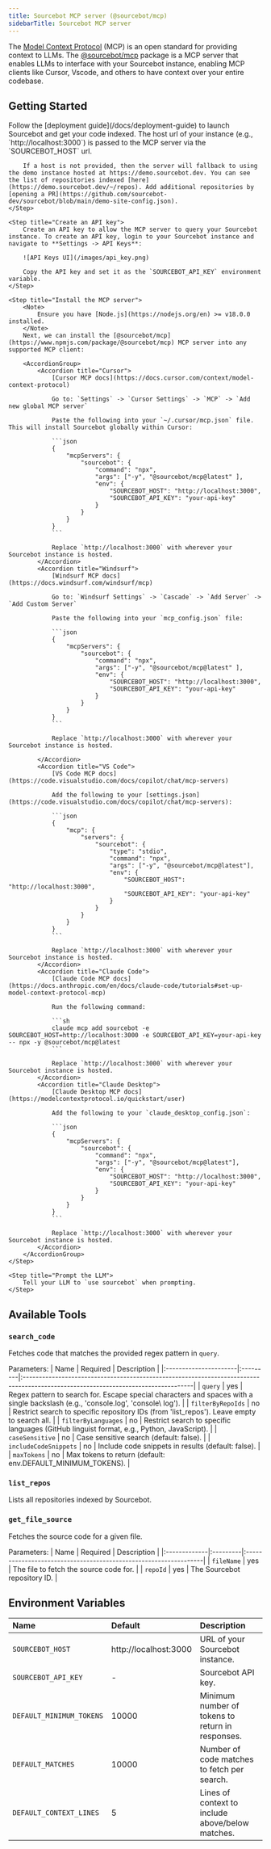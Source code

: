 ```yaml
---
title: Sourcebot MCP server (@sourcebot/mcp)
sidebarTitle: Sourcebot MCP server
---
```


The [Model Context Protocol](https://modelcontextprotocol.io/introduction) (MCP) is an open standard for providing context to LLMs. The [@sourcebot/mcp](https://www.npmjs.com/package/@sourcebot/mcp) package is a MCP server that enables LLMs to interface with your Sourcebot instance, enabling MCP clients like Cursor, Vscode, and others to have context over your entire codebase.

## Getting Started

<Steps>
    <Step title="Launch Sourcebot">
        Follow the [deployment guide](/docs/deployment-guide) to launch Sourcebot and get your code indexed. The host url of your instance (e.g., `http://localhost:3000`) is passed to the MCP server via the `SOURCEBOT_HOST` url.

        If a host is not provided, then the server will fallback to using the demo instance hosted at https://demo.sourcebot.dev. You can see the list of repositories indexed [here](https://demo.sourcebot.dev/~/repos). Add additional repositories by [opening a PR](https://github.com/sourcebot-dev/sourcebot/blob/main/demo-site-config.json).
    </Step>

    <Step title="Create an API key">
        Create an API key to allow the MCP server to query your Sourcebot instance. To create an API key, login to your Sourcebot instance and navigate to **Settings -> API Keys**:

        ![API Keys UI](/images/api_key.png)

        Copy the API key and set it as the `SOURCEBOT_API_KEY` environment variable.
    </Step>

    <Step title="Install the MCP server">
        <Note>
            Ensure you have [Node.js](https://nodejs.org/en) >= v18.0.0 installed.
        </Note>
        Next, we can install the [@sourcebot/mcp](https://www.npmjs.com/package/@sourcebot/mcp) MCP server into any supported MCP client:
        
        <AccordionGroup>
            <Accordion title="Cursor">
                [Cursor MCP docs](https://docs.cursor.com/context/model-context-protocol)

                Go to: `Settings` -> `Cursor Settings` -> `MCP` -> `Add new global MCP server`

                Paste the following into your `~/.cursor/mcp.json` file. This will install Sourcebot globally within Cursor:

                ```json
                {
                    "mcpServers": {
                        "sourcebot": {
                            "command": "npx",
                            "args": ["-y", "@sourcebot/mcp@latest" ],
                            "env": {
                                "SOURCEBOT_HOST": "http://localhost:3000",
                                "SOURCEBOT_API_KEY": "your-api-key"
                            }
                        }
                    }
                }
                ```

                Replace `http://localhost:3000` with wherever your Sourcebot instance is hosted.
            </Accordion>
            <Accordion title="Windsurf">
                [Windsurf MCP docs](https://docs.windsurf.com/windsurf/mcp)

                Go to: `Windsurf Settings` -> `Cascade` -> `Add Server` -> `Add Custom Server`

                Paste the following into your `mcp_config.json` file:

                ```json
                {
                    "mcpServers": {
                        "sourcebot": {
                            "command": "npx",
                            "args": ["-y", "@sourcebot/mcp@latest" ],
                            "env": {
                                "SOURCEBOT_HOST": "http://localhost:3000",
                                "SOURCEBOT_API_KEY": "your-api-key"
                            }
                        }
                    }
                }
                ```

                Replace `http://localhost:3000` with wherever your Sourcebot instance is hosted.

            </Accordion>
            <Accordion title="VS Code">
                [VS Code MCP docs](https://code.visualstudio.com/docs/copilot/chat/mcp-servers)

                Add the following to your [settings.json](https://code.visualstudio.com/docs/copilot/chat/mcp-servers):
                
                ```json
                {
                    "mcp": {
                        "servers": {
                            "sourcebot": {
                                "type": "stdio",
                                "command": "npx",
                                "args": ["-y", "@sourcebot/mcp@latest"],
                                "env": {
                                    "SOURCEBOT_HOST": "http://localhost:3000",
                                    "SOURCEBOT_API_KEY": "your-api-key"
                                }
                            }
                        }
                    }
                }
                ```

                Replace `http://localhost:3000` with wherever your Sourcebot instance is hosted.
            </Accordion>
            <Accordion title="Claude Code">
                [Claude Code MCP docs](https://docs.anthropic.com/en/docs/claude-code/tutorials#set-up-model-context-protocol-mcp)

                Run the following command:

                ```sh
                claude mcp add sourcebot -e SOURCEBOT_HOST=http://localhost:3000 -e SOURCEBOT_API_KEY=your-api-key -- npx -y @sourcebot/mcp@latest
                ```

                Replace `http://localhost:3000` with wherever your Sourcebot instance is hosted.
            </Accordion>
            <Accordion title="Claude Desktop">
                [Claude Desktop MCP docs](https://modelcontextprotocol.io/quickstart/user)

                Add the following to your `claude_desktop_config.json`:

                ```json
                {
                    "mcpServers": {
                        "sourcebot": {
                            "command": "npx",
                            "args": ["-y", "@sourcebot/mcp@latest"],
                            "env": {
                                "SOURCEBOT_HOST": "http://localhost:3000",
                                "SOURCEBOT_API_KEY": "your-api-key"
                            }
                        }
                    }
                }
                ```

                Replace `http://localhost:3000` with wherever your Sourcebot instance is hosted.
            </Accordion>
        </AccordionGroup>
    </Step>

    <Step title="Prompt the LLM">
        Tell your LLM to `use sourcebot` when prompting.
    </Step>

</Steps>


## Available Tools


### `search_code`

Fetches code that matches the provided regex pattern in `query`.

Parameters:
| Name                  | Required | Description                                                                                                                       |
|:----------------------|:---------|:----------------------------------------------------------------------------------------------------------------------------------|
| `query`               | yes      | Regex pattern to search for. Escape special characters and spaces with a single backslash (e.g., 'console\.log', 'console\ log'). |
| `filterByRepoIds`     | no       | Restrict search to specific repository IDs (from 'list_repos'). Leave empty to search all.                                        |
| `filterByLanguages`   | no       | Restrict search to specific languages (GitHub linguist format, e.g., Python, JavaScript).                                         |
| `caseSensitive`       | no       | Case sensitive search (default: false).                                                                                           |
| `includeCodeSnippets` | no       | Include code snippets in results (default: false).                                                                                |
| `maxTokens`           | no       | Max tokens to return (default: env.DEFAULT_MINIMUM_TOKENS).                                                                       |


### `list_repos`

Lists all repositories indexed by Sourcebot.

### `get_file_source`

Fetches the source code for a given file.

Parameters:
| Name         | Required | Description                                                      |
|:-------------|:---------|:-----------------------------------------------------------------|
| `fileName`   | yes      | The file to fetch the source code for.                           |
| `repoId`     | yes      | The Sourcebot repository ID.                                     |


## Environment Variables

| Name                     | Default                | Description                                       |
|:-------------------------|:-----------------------|:--------------------------------------------------|
| `SOURCEBOT_HOST`         | http://localhost:3000  | URL of your Sourcebot instance.                   |
| `SOURCEBOT_API_KEY`      | -                      | Sourcebot API key.                                |
| `DEFAULT_MINIMUM_TOKENS` | 10000                  | Minimum number of tokens to return in responses.  |
| `DEFAULT_MATCHES`        | 10000                  | Number of code matches to fetch per search.       |
| `DEFAULT_CONTEXT_LINES`  | 5                      | Lines of context to include above/below matches.  |
